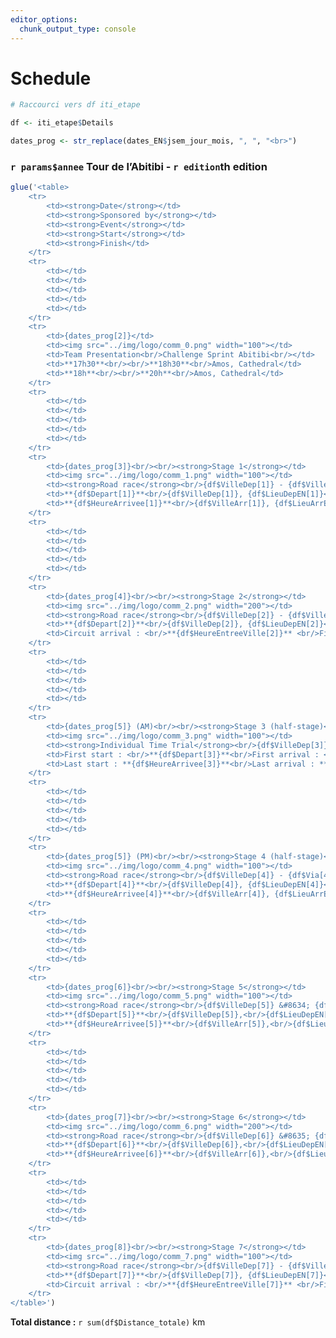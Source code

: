 ```yaml
---
editor_options: 
  chunk_output_type: console
---
```

# Schedule

```r
# Raccourci vers df iti_etape

df <- iti_etape$Details

dates_prog <- str_replace(dates_EN$jsem_jour_mois, ", ", "<br>")

```


###  `r params$annee` Tour de l'Abitibi - `r edition`th edition {-}


```r

glue('<table>
    <tr>
        <td><strong>Date</strong></td>
        <td><strong>Sponsored by</strong></td>
        <td><strong>Event</strong></td>
        <td><strong>Start</strong></td>
        <td><strong>Finish</td>
    </tr>
    <tr>
        <td></td>
        <td></td>
        <td></td>
        <td></td>
        <td></td>
    </tr>
    <tr>
        <td>{dates_prog[2]}</td>
        <td><img src="../img/logo/comm_0.png" width="100"></td>
        <td>Team Presentation<br/>Challenge Sprint Abitibi<br/></td>
        <td>**17h30**<br/><br/>**18h30**<br/>Amos, Cathedral</td>
        <td>**18h**<br/><br/>**20h**<br/>Amos, Cathedral</td>
    </tr>
    <tr>
        <td></td>
        <td></td>
        <td></td>
        <td></td>
        <td></td>
    </tr>
    <tr>
        <td>{dates_prog[3]}<br/><br/><strong>Stage 1</strong></td>
        <td><img src="../img/logo/comm_1.png" width="100"></td>
        <td><strong>Road race</strong><br/>{df$VilleDep[1]} - {df$VilleArr[1]}<br/>{df$Via[1]}<br/>Distance : {df$Descr_km[1]}<br/>({df$KM_Neutres[1]} km controlled start)</td>
        <td>**{df$Depart[1]}**<br/>{df$VilleDep[1]}, {df$LieuDepEN[1]}</td>
        <td>**{df$HeureArrivee[1]}**<br/>{df$VilleArr[1]}, {df$LieuArrEN[1]}</td>
    </tr>
    <tr>
        <td></td>
        <td></td>
        <td></td>
        <td></td>
        <td></td>
    </tr>
    <tr>
        <td>{dates_prog[4]}<br/><br/><strong>Stage 2</strong></td>
        <td><img src="../img/logo/comm_2.png" width="200"></td>
        <td><strong>Road race</strong><br/>{df$VilleDep[2]} - {df$VilleArr[2]}<br/>{df$Via[2]}<br/>Distance : {df$Descr_km[2]}<br/>({df$KM_Neutres[2]} km controlled start)</td>
        <td>**{df$Depart[2]}**<br/>{df$VilleDep[2]}, {df$LieuDepEN[2]}</td>
        <td>Circuit arrival : <br/>**{df$HeureEntreeVille[2]}** <br/>Finish : <br/>**{df$HeureArrivee[2]}**<br/>{df$VilleArr[2]}, {df$LieuArrEN[2]}</td>
    </tr>
    <tr>
        <td></td>
        <td></td>
        <td></td>
        <td></td>
        <td></td>
    </tr>
    <tr>
        <td>{dates_prog[5]} (AM)<br/><br/><strong>Stage 3 (half-stage)</strong></td>
        <td><img src="../img/logo/comm_3.png" width="100"></td>
        <td><strong>Individual Time Trial</strong><br/>{df$VilleDep[3]} - {df$Via[3]} - {df$VilleArr[3]}<br/>Distance : {df$Descr_km[3]}</td>
        <td>First start : <br/>**{df$Depart[3]}**<br/>First arrival : <br/>**{df$DerDep[3]}**<br/>{df$VilleDep[3]}, {df$LieuDepEN[3]}</td>
        <td>Last start : **{df$HeureArrivee[3]}**<br/>Last arrival : **{df$DerArr[3]}**<br/>{df$VilleArr[3]}, {df$LieuArrEN[3]}</td>
    </tr>
    <tr>
        <td></td>
        <td></td>
        <td></td>
        <td></td>
        <td></td>
    </tr>
    <tr>
        <td>{dates_prog[5]} (PM)<br/><br/><strong>Stage 4 (half-stage)</strong></td>
        <td><img src="../img/logo/comm_4.png" width="100"></td>
        <td><strong>Road race</strong><br/>{df$VilleDep[4]} - {df$Via[4]} - {df$VilleArr[4]}<br/>Distance : {df$Descr_km[4]}<br/>({df$KM_Neutres[4]} km controlled start)</td>
        <td>**{df$Depart[4]}**<br/>{df$VilleDep[4]}, {df$LieuDepEN[4]}</td>
        <td>**{df$HeureArrivee[4]}**<br/>{df$VilleArr[4]}, {df$LieuArrEN[4]}</td>
    </tr>
    <tr>
        <td></td>
        <td></td>
        <td></td>
        <td></td>
        <td></td>
    </tr>
    <tr>
        <td>{dates_prog[6]}<br/><br/><strong>Stage 5</strong></td>
        <td><img src="../img/logo/comm_5.png" width="100"></td>
        <td><strong>Road race</strong><br/>{df$VilleDep[5]} &#8634; {df$VilleArr[5]}<br/> {df$Via[5]}<br/>Distance : {df$Descr_km[5]}<br/>({df$KM_Neutres[5]} km controlled start)</td>
        <td>**{df$Depart[5]}**<br/>{df$VilleDep[5]},<br/>{df$LieuDepEN[5]}</td>
        <td>**{df$HeureArrivee[5]}**<br/>{df$VilleArr[5]},<br/>{df$LieuArrEN[5]}</td>
    </tr>
    <tr>
        <td></td>
        <td></td>
        <td></td>
        <td></td>
        <td></td>
    </tr>
    <tr>
        <td>{dates_prog[7]}<br/><br/><strong>Stage 6</strong></td>
        <td><img src="../img/logo/comm_6.png" width="200"></td>
        <td><strong>Road race</strong><br/>{df$VilleDep[6]} &#8635; {df$VilleArr[6]}<br/>{df$Via[6]}<br/>Distance : {df$Descr_km[6]}<br/>({df$KM_Neutres[6]} km controlled start)</td>
        <td>**{df$Depart[6]}**<br/>{df$VilleDep[6]},<br/>{df$LieuDepEN[6]}</td>
        <td>**{df$HeureArrivee[6]}**<br/>{df$VilleArr[6]},<br/>{df$LieuArrEN[6]}</td>
    </tr>
    <tr>
        <td></td>
        <td></td>
        <td></td>
        <td></td>
        <td></td>
    </tr>
    <tr>
        <td>{dates_prog[8]}<br/><br/><strong>Stage 7</strong></td>
        <td><img src="../img/logo/comm_7.png" width="100"></td>
        <td><strong>Road race</strong><br/>{df$VilleDep[7]} - {df$VilleArr[7]}<br/>{df$Via[7]}<br/>Distance : {df$Descr_km[7]}<br/>({df$KM_Neutres[7]} km controlled start)</td>
        <td>**{df$Depart[7]}**<br/>{df$VilleDep[7]}, {df$LieuDepEN[7]}</td>
        <td>Circuit arrival : <br/>**{df$HeureEntreeVille[7]}** <br/>Finish : <br/>**{df$HeureArrivee[7]}**<br/>{df$VilleArr[7]}, {df$LieuArrEN[7]}</td>
    </tr>
</table>') 


```

**Total distance :** `r sum(df$Distance_totale)` km